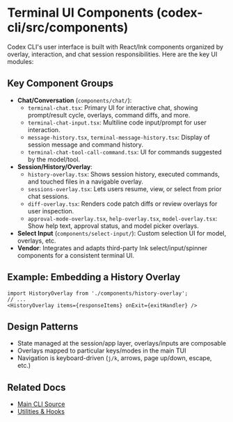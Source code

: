 # Terminal UI Components (codex-cli/src/components)

Codex CLI's user interface is built with React/Ink components organized by overlay, interaction, and chat session responsibilities. Here are the key UI modules:

## Key Component Groups
- **Chat/Conversation** (`components/chat/`):
  - `terminal-chat.tsx`: Primary UI for interactive chat, showing prompt/result cycle, overlays, command diffs, and more.
  - `terminal-chat-input.tsx`: Multiline code input/prompt for user interaction.
  - `message-history.tsx`, `terminal-message-history.tsx`: Display of session message and command history.
  - `terminal-chat-tool-call-command.tsx`: UI for commands suggested by the model/tool.
- **Session/History/Overlay**:
  - `history-overlay.tsx`: Shows session history, executed commands, and touched files in a navigable overlay.
  - `sessions-overlay.tsx`: Lets users resume, view, or select from prior chat sessions.
  - `diff-overlay.tsx`: Renders code patch diffs or review overlays for user inspection.
  - `approval-mode-overlay.tsx`, `help-overlay.tsx`, `model-overlay.tsx`: Show help text, approval status, and model picker overlays.
- **Select Input** (`components/select-input/`): Custom selection UI for model, overlays, etc.
- **Vendor**: Integrates and adapts third-party Ink select/input/spinner components for a consistent terminal UI.

## Example: Embedding a History Overlay
```tsx
import HistoryOverlay from './components/history-overlay';
// ...
<HistoryOverlay items={responseItems} onExit={exitHandler} />
```

## Design Patterns
- State managed at the session/app layer, overlays/inputs are composable
- Overlays mapped to particular keys/modes in the main TUI
- Navigation is keyboard-driven (`j/k`, arrows, page up/down, escape, etc.)

## Related Docs
- [Main CLI Source](./cli-typescript.mdx)
- [Utilities & Hooks](./utilities-hooks.mdx)
